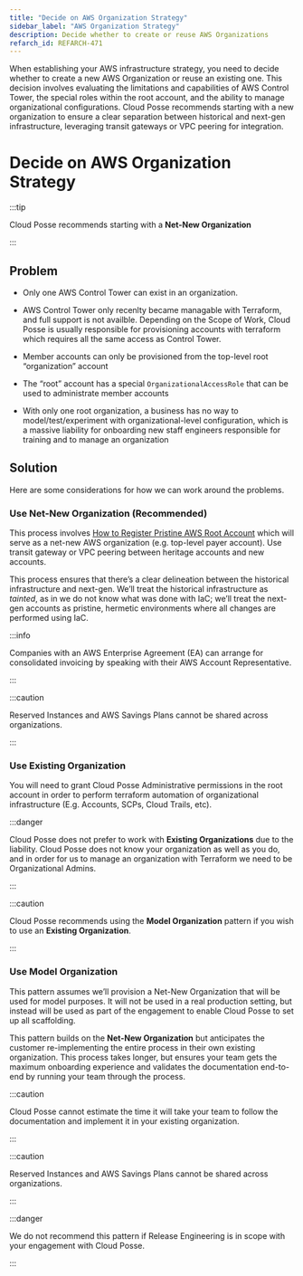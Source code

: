 ```yaml
---
title: "Decide on AWS Organization Strategy"
sidebar_label: "AWS Organization Strategy"
description: Decide whether to create or reuse AWS Organizations
refarch_id: REFARCH-471
---
```


<Intro>
When establishing your AWS infrastructure strategy, you need to decide whether to create a new AWS Organization or reuse an existing one. This decision involves evaluating the limitations and capabilities of AWS Control Tower, the special roles within the root account, and the ability to manage organizational configurations. Cloud Posse recommends starting with a new organization to ensure a clear separation between historical and next-gen infrastructure, leveraging transit gateways or VPC peering for integration.
</Intro>

# Decide on AWS Organization Strategy

:::tip

Cloud Posse recommends starting with a **Net-New Organization**

:::

## Problem

- Only one AWS Control Tower can exist in an organization.

- AWS Control Tower only recenlty became managable with Terraform, and full support is not availble.
  Depending on the Scope of Work, Cloud Posse is usually responsible for provisioning accounts with terraform which requires all the same access as Control Tower.

- Member accounts can only be provisioned from the top-level root “organization” account

- The “root” account has a special `OrganizationalAccessRole` that can be used to administrate member accounts

- With only one root organization, a business has no way to model/test/experiment with organizational-level
  configuration, which is a massive liability for onboarding new staff engineers responsible for training and to manage
  an organization

## Solution

Here are some considerations for how we can work around the problems.

### Use Net-New Organization (Recommended)

This process involves
[How to Register Pristine AWS Root Account](/layers/accounts/tutorials/how-to-register-pristine-aws-root-account) which
will serve as a net-new AWS organization (e.g. top-level payer account). Use transit gateway or VPC peering between
heritage accounts and new accounts.

This process ensures that there’s a clear delineation between the historical infrastructure and next-gen. We’ll treat
the historical infrastructure as _tainted_, as in we do not know what was done with IaC; we’ll treat the next-gen
accounts as pristine, hermetic environments where all changes are performed using IaC.

:::info

Companies with an AWS Enterprise Agreement (EA) can arrange for consolidated invoicing by speaking with their AWS
Account Representative.

:::

:::caution

Reserved Instances and AWS Savings Plans cannot be shared across organizations.

:::

### Use Existing Organization

You will need to grant Cloud Posse Administrative permissions in the root account in order to perform terraform
automation of organizational infrastructure (E.g. Accounts, SCPs, Cloud Trails, etc).

:::danger

Cloud Posse does not prefer to work with **Existing Organizations** due to the liability. Cloud Posse does not know your
organization as well as you do, and in order for us to manage an organization with Terraform we need to be
Organizational Admins.

:::

:::caution

Cloud Posse recommends using the **Model Organization** pattern if you wish to use an **Existing Organization**.

:::

### Use Model Organization

This pattern assumes we’ll provision a Net-New Organization that will be used for model purposes. It will not be used in
a real production setting, but instead will be used as part of the engagement to enable Cloud Posse to set up all
scaffolding.

This pattern builds on the **Net-New Organization** but anticipates the customer re-implementing the entire process in
their own existing organization. This process takes longer, but ensures your team gets the maximum onboarding experience
and validates the documentation end-to-end by running your team through the process.

:::caution

Cloud Posse cannot estimate the time it will take your team to follow the documentation and implement it in your
existing organization.

:::

:::caution

Reserved Instances and AWS Savings Plans cannot be shared across organizations.

:::

:::danger

We do not recommend this pattern if Release Engineering is in scope with your engagement with Cloud Posse.

:::
